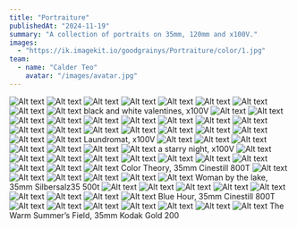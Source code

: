 ```yaml
---
title: "Portraiture"
publishedAt: "2024-11-19"
summary: "A collection of portraits on 35mm, 120mm and x100V."
images:
  - "https://ik.imagekit.io/goodgrainys/Portraiture/color/1.jpg"
team:
  - name: "Calder Teo"
    avatar: "/images/avatar.jpg"
---
```


![Alt text](https://ik.imagekit.io/goodgrainys/Portraiture/valentines/DSCF5850.jpg)
![Alt text](https://ik.imagekit.io/goodgrainys/Portraiture/valentines/DSCF5860.jpg)
![Alt text](https://ik.imagekit.io/goodgrainys/Portraiture/valentines/DSCF5865.jpg)
![Alt text](https://ik.imagekit.io/goodgrainys/Portraiture/valentines/DSCF5868.jpg)
![Alt text](https://ik.imagekit.io/goodgrainys/Portraiture/valentines/DSCF5875.jpg)
![Alt text](https://ik.imagekit.io/goodgrainys/Portraiture/valentines/DSCF5884.jpg)
![Alt text](https://ik.imagekit.io/goodgrainys/Portraiture/valentines/DSCF5890.jpg)
![Alt text](https://ik.imagekit.io/goodgrainys/Portraiture/valentines/DSCF5913.jpg)
![Alt text](https://ik.imagekit.io/goodgrainys/Portraiture/valentines/DSCF5914.jpg)
black and white valentines, x100V
![Alt text](https://ik.imagekit.io/goodgrainys/Portraiture/laundro/dscf6564.jpg)
![Alt text](https://ik.imagekit.io/goodgrainys/Portraiture/laundro/dscf6569.jpg)
![Alt text](https://ik.imagekit.io/goodgrainys/Portraiture/laundro/dscf6573.jpg)
![Alt text](https://ik.imagekit.io/goodgrainys/Portraiture/laundro/dscf6582.jpg)
![Alt text](https://ik.imagekit.io/goodgrainys/Portraiture/laundro/dscf6585.jpg)
![Alt text](https://ik.imagekit.io/goodgrainys/Portraiture/laundro/dscf6590.jpg)
![Alt text](https://ik.imagekit.io/goodgrainys/Portraiture/laundro/dscf6598.jpg)
![Alt text](https://ik.imagekit.io/goodgrainys/Portraiture/laundro/dscf6599.jpg)
![Alt text](https://ik.imagekit.io/goodgrainys/Portraiture/laundro/dscf6619.jpg)
![Alt text](https://ik.imagekit.io/goodgrainys/Portraiture/laundro/dscf6620.jpg)
![Alt text](https://ik.imagekit.io/goodgrainys/Portraiture/laundro/dscf6626.jpg)
![Alt text](https://ik.imagekit.io/goodgrainys/Portraiture/laundro/dscf6628.jpg)
![Alt text](https://ik.imagekit.io/goodgrainys/Portraiture/laundro/dscf6635.jpg)
![Alt text](https://ik.imagekit.io/goodgrainys/Portraiture/laundro/dscf6639.jpg)
![Alt text](https://ik.imagekit.io/goodgrainys/Portraiture/laundro/dscf6643.jpg)
![Alt text](https://ik.imagekit.io/goodgrainys/Portraiture/laundro/dscf6644.jpg)
![Alt text](https://ik.imagekit.io/goodgrainys/Portraiture/laundro/dscf6646.jpg)
![Alt text](https://ik.imagekit.io/goodgrainys/Portraiture/laundro/dscf6650.jpg)
Laundromat, x100V
![Alt text](https://ik.imagekit.io/goodgrainys/Portraiture/starry/6cc527d9-dde5-441d-b0ee-a263d2eb82ba.jpg)
![Alt text](https://ik.imagekit.io/goodgrainys/Portraiture/starry/9e52453b-171a-4818-9e16-c446d1fac783.jpeg)
![Alt text](https://ik.imagekit.io/goodgrainys/Portraiture/starry/9eaf1af7-e646-426a-90e9-1e3a4f82cdb2.jpeg)
![Alt text](https://ik.imagekit.io/goodgrainys/Portraiture/starry/43c822be-a8b3-456b-b077-40031308eaad.jpeg)
![Alt text](https://ik.imagekit.io/goodgrainys/Portraiture/starry/137109a8-2c4a-489a-8faa-d35268d0d3ee.jpg)
![Alt text](https://ik.imagekit.io/goodgrainys/Portraiture/starry/f72fa45d-2a90-4b27-a734-1d58fbf6dfa0.jpeg)
![Alt text](https://ik.imagekit.io/goodgrainys/Portraiture/starry/fa283d4a-3c35-40c9-b40c-012024c80129.jpeg)
a starry night, x100V
![Alt text](https://ik.imagekit.io/goodgrainys/Portraiture/color/1.jpg)
![Alt text](https://ik.imagekit.io/goodgrainys/Portraiture/color/001060910005.jpg)
![Alt text](https://ik.imagekit.io/goodgrainys/Portraiture/color/001060910008.jpg)
![Alt text](https://ik.imagekit.io/goodgrainys/Portraiture/color/001060910011.jpg)
![Alt text](https://ik.imagekit.io/goodgrainys/Portraiture/color/001060910013.jpg)
![Alt text](https://ik.imagekit.io/goodgrainys/Portraiture/color/001060910014.jpg)
![Alt text](https://ik.imagekit.io/goodgrainys/Portraiture/color/001060910017.jpg)
![Alt text](https://ik.imagekit.io/goodgrainys/Portraiture/color/001060910018.jpg)
![Alt text](https://ik.imagekit.io/goodgrainys/Portraiture/color/001060910022.jpg)
![Alt text](https://ik.imagekit.io/goodgrainys/Portraiture/color/001060910025.jpg)
![Alt text](https://ik.imagekit.io/goodgrainys/Portraiture/color/001060910029.jpg)
Color Theory, 35mm Cinestill 800T
![Alt text](https://ik.imagekit.io/goodgrainys/Portraiture/ndrea/img_5657-1.jpg)
![Alt text](https://ik.imagekit.io/goodgrainys/Portraiture/ndrea/img_5659.jpg)
![Alt text](https://ik.imagekit.io/goodgrainys/Portraiture/ndrea/img_5726-2-1.jpg)
![Alt text](https://ik.imagekit.io/goodgrainys/Portraiture/ndrea/img_5727-2-2.jpg)
![Alt text](https://ik.imagekit.io/goodgrainys/Portraiture/ndrea/img_5728-2-1.jpg)
![Alt text](https://ik.imagekit.io/goodgrainys/Portraiture/ndrea/img_5733-3.jpg)
Woman by the lake, 35mm Silbersalz35 500t
![Alt text](https://ik.imagekit.io/goodgrainys/Portraiture/blu/000007340005.jpg)
![Alt text](https://ik.imagekit.io/goodgrainys/Portraiture/blu/000007340006.jpg)
![Alt text](https://ik.imagekit.io/goodgrainys/Portraiture/blu/000007340011.jpg)
![Alt text](https://ik.imagekit.io/goodgrainys/Portraiture/blu/000007340012-2.jpg)
![Alt text](https://ik.imagekit.io/goodgrainys/Portraiture/blu/000007340017-1.jpg)
![Alt text](https://ik.imagekit.io/goodgrainys/Portraiture/blu/000007340018.jpg)
![Alt text](https://ik.imagekit.io/goodgrainys/Portraiture/blu/000007340024.jpg)
![Alt text](https://ik.imagekit.io/goodgrainys/Portraiture/blu/000007340025-1.jpg)
![Alt text](https://ik.imagekit.io/goodgrainys/Portraiture/blu/img_5619.jpg)
Blue Hour, 35mm Cinestill 800T
![Alt text](https://ik.imagekit.io/goodgrainys/Portraiture/chairs/000011520008.jpeg)
![Alt text](https://ik.imagekit.io/goodgrainys/Portraiture/chairs/000011520019.jpeg)
![Alt text](https://ik.imagekit.io/goodgrainys/Portraiture/chairs/000011520022.jpeg)
![Alt text](https://ik.imagekit.io/goodgrainys/Portraiture/chairs/000011520023.jpeg)
![Alt text](https://ik.imagekit.io/goodgrainys/Portraiture/chairs/000011520029.jpeg)
![Alt text](https://ik.imagekit.io/goodgrainys/Portraiture/chairs/000011520030.jpeg)
![Alt text](https://ik.imagekit.io/goodgrainys/Portraiture/chairs/img_5541-2.jpg)
The Warm Summer’s Field, 35mm Kodak Gold 200

